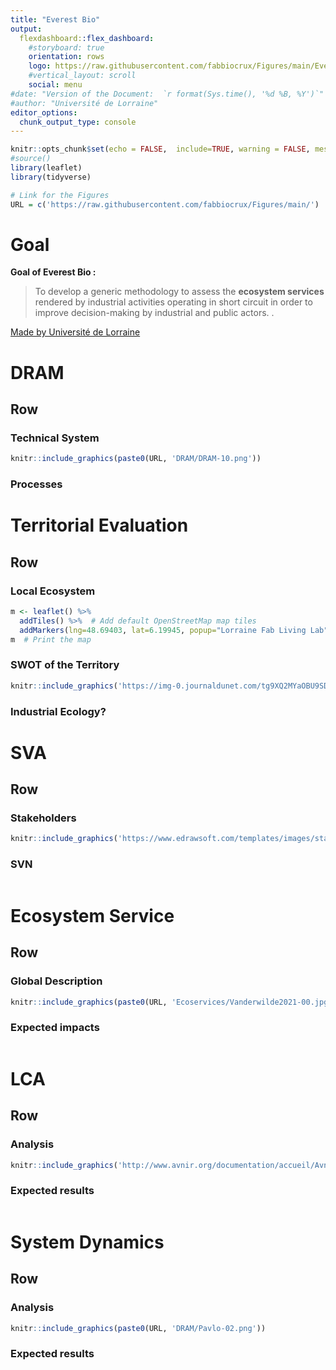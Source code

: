 ```yaml
---
title: "Everest Bio"
output: 
  flexdashboard::flex_dashboard:
    #storyboard: true
    orientation: rows
    logo: https://raw.githubusercontent.com/fabbiocrux/Figures/main/Everest-bio/logos/favicon-tool.png
    #vertical_layout: scroll
    social: menu
#date: "Version of the Document:  `r format(Sys.time(), '%d %B, %Y')`" 
#author: "Université de Lorraine"
editor_options: 
  chunk_output_type: console
---
```



```r
knitr::opts_chunk$set(echo = FALSE,  include=TRUE, warning = FALSE, message = FALSE)
#source()
library(leaflet)
library(tidyverse)

# Link for the Figures
URL = c('https://raw.githubusercontent.com/fabbiocrux/Figures/main/')

```


# Goal {.sidebar data-icon="fa-signal"}
**Goal of Everest Bio :**

> To develop a generic methodology to assess the **ecosystem services** rendered by industrial activities operating in short circuit in order to improve decision-making by industrial and public actors. 
.

<a href = "https://erpi.univ-lorraine.fr/">Made by Université de Lorraine</a>


# DRAM {data-icon="fa-bullseye"}
## Row {.tabset .tabset-fade}

### Technical System

```r
knitr::include_graphics(paste0(URL, 'DRAM/DRAM-10.png'))
```


### Processes



# Territorial Evaluation {data-icon="fa-diagnoses"} 
## Row {.tabset .tabset-fade}

### Local Ecosystem
```r

m <- leaflet() %>%
  addTiles() %>%  # Add default OpenStreetMap map tiles
  addMarkers(lng=48.69403, lat=6.19945, popup="Lorraine Fab Living Lab")
m  # Print the map

```


### SWOT of the Territory

```r
knitr::include_graphics('https://img-0.journaldunet.com/tg9XQ2MYaOBU9SDaNxGwGCY1DSI=/1280x/smart/022985dd6e36426bb6228be98a162047/ccmcms-jdn/23237807.jpg')

```


### Industrial Ecology?





# SVA  {data-icon="fa-id-card"}

Row {.tabset .tabset-fade}
-------------------------------------
   
### Stakeholders

```r
knitr::include_graphics('https://www.edrawsoft.com/templates/images/stakeholder-map.png')

```


### SVN
```r

```




# Ecosystem Service  {data-icon="fa-id-card"}
## Row {.tabset .tabset-fade}

### Global Description

```r
knitr::include_graphics(paste0(URL, 'Ecoservices/Vanderwilde2021-00.jpg'))
```


### Expected impacts
```r

```




# LCA  {data-icon="fa-id-card"}
## Row {.tabset .tabset-fade}

### Analysis

```r
knitr::include_graphics('http://www.avnir.org/documentation/accueil/AvnirSchemaCDVEN_web.jpg')
```



### Expected results
```r

```


# System Dynamics  {data-icon="fa-id-card"}
## Row {.tabset .tabset-fade}

### Analysis
```r
knitr::include_graphics(paste0(URL, 'DRAM/Pavlo-02.png'))
```


### Expected results
```r

```




